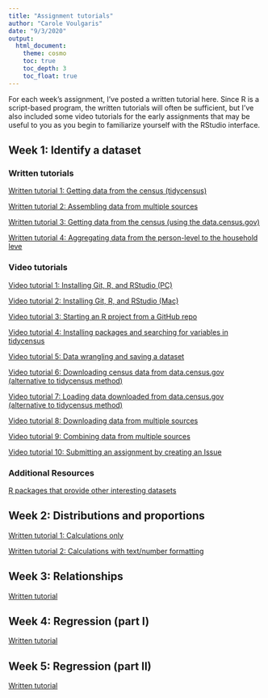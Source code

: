 ```yaml
---
title: "Assignment tutorials"
author: "Carole Voulgaris"
date: "9/3/2020"
output: 
  html_document:
    theme: cosmo
    toc: true
    toc_depth: 3
    toc_float: true
---
```


For each week's assignment, I've posted a written tutorial here. Since R is a script-based program, the written tutorials will often be sufficient, but I've also included some video tutorials for the early assignments that may be useful to you as you begin to familiarize yourself with the RStudio interface.

## Week 1: Identify a dataset

### Written tutorials

[Written tutorial 1: Getting data from the census (tidycensus)](https://ses-5215-f2020.github.io/tutorials/Week1-census-data){target="_blank"}

[Written tutorial 2: Assembling data from multiple sources](https://ses-5215-f2020.github.io/tutorials/Week1-climate-data){target="_blank"}

[Written tutorial 3: Getting data from the census (using the data.census.gov)](https://ses-5215-f2020.github.io/tutorials/Week1-census2){target="_blank"}

[Written tutorial 4: Aggregating data from the person-level to the household leve](https://ses-5215-f2020.github.io/tutorials/aggregating){target="_blank"}

### Video tutorials

[Video tutorial 1: Installing Git, R, and RStudio (PC)](https://harvard.zoom.us/rec/share/5tZOLbb612BOHJ3g1xz2X_9-Jb7LT6a80HdP__BfxEvMfboEVuMLawEevGOMkjGY){target="_blank"}

[Video tutorial 2: Installing Git, R, and RStudio (Mac)](https://harvard.zoom.us/rec/share/3fJfJaDXqUZOcq_ctVDTB7QdGoOmeaa803AYq_ZczhmRAfNlvwCqkZXzZAyU5x01?startTime=1597759465000){target="_blank"}

[Video tutorial 3: Starting an R project from a GitHub repo](https://harvard.zoom.us/rec/play/6ZZ8f-ypqzs3G9DHtwSDBvN-W42_Kv2s1iEe-PZfz0u2BnYHMAKnbrUTMOFMF5vL7wloYpfsmqy2CQhB?startTime=1597255620000){target="_blank"}

[Video tutorial 4: Installing packages and searching for variables in tidycensus](https://harvard.zoom.us/rec/play/uMF7dbyhrjs3S4bH4wSDV_ArW43pf_is0SIe8_IJyUy0AXUCMFWnNLRGZBnHvZlAASFiVk9BmR0M0-Y){target="_blank"}

[Video tutorial 5: Data wrangling and saving a dataset](https://harvard.zoom.us/rec/share/9fZVCbC3_0VLfImT-G7Ec4U7Adjkaaa80ChN-vMFyUz31QXnGff33ZXBBxMv4w3H?startTime=1597346628000){target="_blank"}

[Video tutorial 6: Downloading census data from data.census.gov (alternative to tidycensus method)](https://harvard.zoom.us/rec/share/sdB9IROmbvXOnvNq-AebhnCB2A47FX8aDfleB3vtN4L1quQ0sinhdonTLr3rCeUC.QEDjl2imJz6ZugFX?startTime=1599482021000){target="_blank"}

[Video tutorial 7: Loading data downloaded from data.census.gov (alternative to tidycensus method)](https://harvard.zoom.us/rec/share/YYI1T0ywTc5XrcG7sVvr-DJfxg406pGZNQUwAYbiHBT0D6pMPdS_lAJHx85LkCUd.SPvt8nKyBV6fGbjX?startTime=1599502435000){target="_blank"}

[Video tutorial 8: Downloading data from multiple sources](https://harvard.zoom.us/rec/share/_MNOI6up3VpIaYnsuUH4Hak4MabYaaa8gHUX86ZbyEkQyyn7aD3Zze93FNaI4Ivy?startTime=1597863367000){target="_blank"}

[Video tutorial 9: Combining data from multiple sources](https://harvard.zoom.us/rec/share/9-VNFY7frmxIRqP_tUzjVLYaIN_CT6a8gSgc_fVfxRp16pSmHhyktjMi5z-v5jwL?startTime=1597870022000){target="_blank"}

[Video tutorial 10: Submitting an assignment by creating an Issue](https://harvard.zoom.us/rec/share/tPZrKoHv3HhJSNLr5HjhWpQ6JLiiaaa80XMWrqAMzEasqM6unaAPJGYp0hGlENNg?startTime=1598978835000){target="_blank"}

### Additional Resources

[R packages that provide other interesting datasets](https://kieranhealy.org/blog/archives/2020/08/25/some-data-packages/){target="_blank"}

## Week 2: Distributions and proportions

[Written tutorial 1: Calculations only](https://ses-5215-f2020.github.io/tutorials/Week2---calculations-only){target="_blank"}

[Written tutorial 2: Calculations with text/number formatting](https://ses-5215-f2020.github.io/tutorials/Week2---with-formatting){target="_blank"}

## Week 3: Relationships

[Written tutorial](https://ses-5215-f2020.github.io/tutorials/Week3){target="_blank"}

## Week 4: Regression (part I)

[Written tutorial](https://ses-5215-f2020.github.io/tutorials/Week4-calcs-only){target="_blank"}

## Week 5: Regression (part II)

[Written tutorial](https://ses-5215-f2020.github.io/tutorials/Week5){target="_blank"}